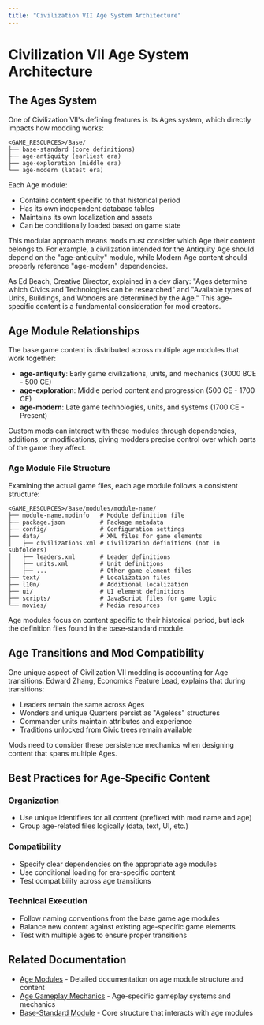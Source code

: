 ```yaml
---
title: "Civilization VII Age System Architecture"
---
```


# Civilization VII Age System Architecture

## The Ages System

One of Civilization VII's defining features is its Ages system, which directly impacts how modding works:

```
<GAME_RESOURCES>/Base/
├── base-standard (core definitions)
├── age-antiquity (earliest era)
├── age-exploration (middle era)
└── age-modern (latest era)
```

Each Age module:
- Contains content specific to that historical period
- Has its own independent database tables
- Maintains its own localization and assets
- Can be conditionally loaded based on game state

This modular approach means mods must consider which Age their content belongs to. For example, a civilization intended for the Antiquity Age should depend on the "age-antiquity" module, while Modern Age content should properly reference "age-modern" dependencies.

As Ed Beach, Creative Director, explained in a dev diary: "Ages determine which Civics and Technologies can be researched" and "Available types of Units, Buildings, and Wonders are determined by the Age." This age-specific content is a fundamental consideration for mod creators.

## Age Module Relationships

The base game content is distributed across multiple age modules that work together:

- **age-antiquity**: Early game civilizations, units, and mechanics (3000 BCE - 500 CE)
- **age-exploration**: Middle period content and progression (500 CE - 1700 CE)
- **age-modern**: Late game technologies, units, and systems (1700 CE - Present)

Custom mods can interact with these modules through dependencies, additions, or modifications, giving modders precise control over which parts of the game they affect.

### Age Module File Structure

Examining the actual game files, each age module follows a consistent structure:

```
<GAME_RESOURCES>/Base/modules/module-name/
├── module-name.modinfo   # Module definition file
├── package.json          # Package metadata
├── config/               # Configuration settings
├── data/                 # XML files for game elements
│   ├── civilizations.xml # Civilization definitions (not in subfolders)
│   ├── leaders.xml       # Leader definitions
│   ├── units.xml         # Unit definitions
│   ├── ...               # Other game element files
├── text/                 # Localization files
├── l10n/                 # Additional localization
├── ui/                   # UI element definitions
├── scripts/              # JavaScript files for game logic
└── movies/               # Media resources
```

Age modules focus on content specific to their historical period, but lack the definition files found in the base-standard module.

## Age Transitions and Mod Compatibility

One unique aspect of Civilization VII modding is accounting for Age transitions. Edward Zhang, Economics Feature Lead, explains that during transitions:

- Leaders remain the same across Ages
- Wonders and unique Quarters persist as "Ageless" structures
- Commander units maintain attributes and experience
- Traditions unlocked from Civic trees remain available

Mods need to consider these persistence mechanics when designing content that spans multiple Ages.

## Best Practices for Age-Specific Content

### Organization

- Use unique identifiers for all content (prefixed with mod name and age)
- Group age-related files logically (data, text, UI, etc.)

### Compatibility

- Specify clear dependencies on the appropriate age modules
- Use conditional loading for era-specific content
- Test compatibility across age transitions

### Technical Execution

- Follow naming conventions from the base game age modules
- Balance new content against existing age-specific game elements
- Test with multiple ages to ensure proper transitions

## Related Documentation

- [Age Modules](/community/guides/ages/age-modules) - Detailed documentation on age module structure and content
- [Age Gameplay Mechanics](/community/guides/ages/age-gameplay-mechanics) - Age-specific gameplay systems and mechanics
- [Base-Standard Module](/community/guides/base-standard-module) - Core structure that interacts with age modules